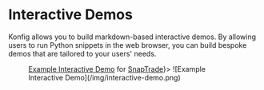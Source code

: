 
# Interactive Demos

Konfig allows you to build markdown-based interactive demos. By allowing users to
run Python snippets in the web browser, you can build bespoke demos that are
tailored to your users' needs.

<Figure caption={<span><a href="https://portal.konfigthis.com/passiv/snaptrade-sdks/demo">Example Interactive Demo</a> for <a href="snaptrade.com">SnapTrade</a></span>}>
![Example Interactive Demo](/img/interactive-demo.png)
</Figure>

<TalkWithUs/>

